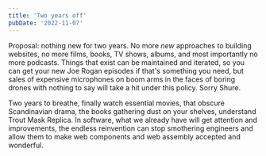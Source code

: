 ```yaml
---
title: 'Two years off'
pubDate: '2022-11-07'
---
```


Proposal: nothing new for two years. No more _new_ approaches to building websites, no more films, books, TV shows, albums, and most importantly no more podcasts. Things that exist can be maintained and iterated, so you can get your new Joe Rogan episodes if that's something you need, but sales of expensive microphones on boom arms in the faces of boring drones with nothing to say will take a hit under this policy. Sorry Shure.

Two years to breathe, finally watch essential movies, that obscure Scandinavian drama, the books gathering dust on your shelves, understand Trout Mask Replica. In software, what we already have will get attention and improvements, the endless reinvention can stop smothering engineers and allow them to make web components and web assembly accepted and wonderful.
